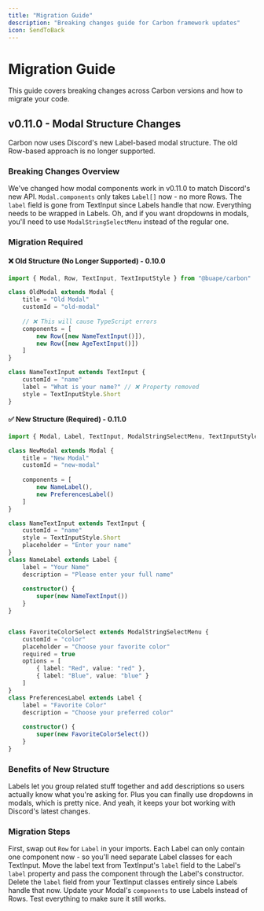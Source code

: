 ```yaml
---
title: "Migration Guide"
description: "Breaking changes guide for Carbon framework updates"
icon: SendToBack
---
```


# Migration Guide

This guide covers breaking changes across Carbon versions and how to migrate your code.

## v0.11.0 - Modal Structure Changes

Carbon now uses Discord's new Label-based modal structure. The old Row-based approach is no longer supported.

### Breaking Changes Overview

We've changed how modal components work in v0.11.0 to match Discord's new API. `Modal.components` only takes `Label[]` now - no more Rows. The `label` field is gone from TextInput since Labels handle that now. Everything needs to be wrapped in Labels. Oh, and if you want dropdowns in modals, you'll need to use `ModalStringSelectMenu` instead of the regular one.

### Migration Required

#### ❌ Old Structure (No Longer Supported) - 0.10.0
```typescript
import { Modal, Row, TextInput, TextInputStyle } from "@buape/carbon"

class OldModal extends Modal {
	title = "Old Modal"
	customId = "old-modal"
	
	// ❌ This will cause TypeScript errors
	components = [
		new Row([new NameTextInput()]),
		new Row([new AgeTextInput()])
	]
}

class NameTextInput extends TextInput {
	customId = "name"
	label = "What is your name?" // ❌ Property removed
	style = TextInputStyle.Short
}
```

#### ✅ New Structure (Required) - 0.11.0
```typescript
import { Modal, Label, TextInput, ModalStringSelectMenu, TextInputStyle } from "@buape/carbon"

class NewModal extends Modal {
	title = "New Modal" 
	customId = "new-modal"
	
	components = [
		new NameLabel(),
		new PreferencesLabel()
	]
}

class NameTextInput extends TextInput {
	customId = "name"
	style = TextInputStyle.Short
	placeholder = "Enter your name"
}
class NameLabel extends Label {
	label = "Your Name"
	description = "Please enter your full name"
	
	constructor() {
		super(new NameTextInput())
	}
}


class FavoriteColorSelect extends ModalStringSelectMenu {
	customId = "color"
	placeholder = "Choose your favorite color"
	required = true
	options = [
		{ label: "Red", value: "red" },
		{ label: "Blue", value: "blue" }
	]
}
class PreferencesLabel extends Label {
	label = "Favorite Color"
	description = "Choose your preferred color"
	
	constructor() {
		super(new FavoriteColorSelect())
	}
}


```

### Benefits of New Structure

Labels let you group related stuff together and add descriptions so users actually know what you're asking for. Plus you can finally use dropdowns in modals, which is pretty nice. And yeah, it keeps your bot working with Discord's latest changes.

### Migration Steps

First, swap out `Row` for `Label` in your imports. Each Label can only contain one component now - so you'll need separate Label classes for each TextInput. Move the label text from TextInput's `label` field to the Label's `label` property and pass the component through the Label's constructor. Delete the `label` field from your TextInput classes entirely since Labels handle that now. Update your Modal's `components` to use Labels instead of Rows. Test everything to make sure it still works.